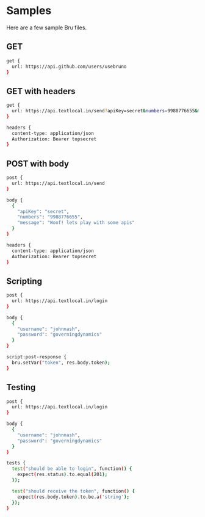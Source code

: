 # Samples

Here are a few sample Bru files.

## GET
```bash
get {
  url: https://api.github.com/users/usebruno
}
```

## GET with headers
```bash
get {
  url: https://api.textlocal.in/send?apiKey=secret&numbers=9988776655&message=hello
}

headers {
  content-type: application/json
  Authorization: Bearer topsecret
}
```

## POST with body
```bash
post {
  url: https://api.textlocal.in/send
}

body {
  {
    "apiKey": "secret",
    "numbers": "9988776655",
    "message": "Woof! lets play with some apis"
  }
}

headers {
  content-type: application/json
  Authorization: Bearer topsecret
}
```

## Scripting
```bash
post {
  url: https://api.textlocal.in/login
}

body {
  {
    "username": "johnnash",
    "password": "governingdynamics"
  }
}

script:post-response {
  bru.setVar("token", res.body.token);
}
```

## Testing
```bash
post {
  url: https://api.textlocal.in/login
}

body {
  {
    "username": "johnnash",
    "password": "governingdynamics"
  }
}

tests {
  test("should be able to login", function() {
    expect(res.status).to.equal(201);
  });

  test("should receive the token", function() {
    expect(res.body.token).to.be.a('string');
  });
}
```